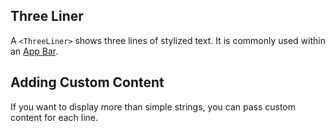 
## Three Liner

A `<ThreeLiner>` shows three lines of stylized text. It is commonly used within an [App Bar](/components/app-bar/api-docs).

<BasicThreeLiner />

## Adding Custom Content

If you want to display more than simple strings, you can pass custom content for each line.

<ThreeLinerWithCustomContent />
